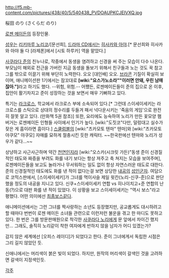 http://f5.mb-content.com/pictures/438/40/5/540438_PVDOAUPKCJEIVXQ.jpg

桜田 のり (さくらだ のり)

[[로젠 메이든]]의 등장인물.

[[성우]]는 [[리키마루 노리코]]/[문선희], [[드라마 CD]]에서는 [[히사카와 아야]].[* 문선희와 히사카와 아야 둘 다 [라제폰]에서 [시토 하루카] 역을 맡았다.]

[[사쿠라다 준]]의 친누나로, 작중에서 동생을 염려하고 신경을 써 주는 모습이 다수 나온다. 부모님이 해외로 전근을 가버린 지금 동생을 돌보기 위해서 친구들과 노는 것도 꾹 참고 그를 밖으로 이끌기 위해 부단히 노력한다. 오오 [대인배] 오오. [[브라콘]] 기질이 확실히 보이며, 애니메이션판 1기에서는 잠꼬대로 '''[wiki:"요스가노소라""이러면 안돼, 우린 남매잖아."]'''라고 하기도 했다. --위험, 위험.-- 어쨌든, 로젠메이든들이 준의 집으로 온 이후, 집안이 활기차지고 준이 성장하는 것을 보면서 매우 기뻐하고 있다.

특기는 [[라크로스]], 학교에서 라크로스 부에 소속되어 있다.[* 그런데 스이세이세키는 라크로스를 스틱으로 상대의 정수리를 두들겨 패서 넉다운시키는 '죽음의 게임'으로 완전히 잘못 알고 있다. (만화책 5권 참조)] 또한, 요리에도 능숙하여 노리가 만든 꽃모양 햄버거는 로젠메이든 인형들 사이에서 인기가 높다. [wiki:"도짓코"다만, 덜렁대고 실수가 잦은 게 흠이라면 흠이다.] [[스쿨럼블]]의 [wiki:"츠카모토 텐마" 텐마]와 [wiki:"츠카모토 야쿠모" 야쿠모] 자매를 묘하게 절충시킨 듯한 캐릭터. ~~한국판에선 텐마와 노리가 성우가 같다...~~

상냥하고 사근사근하며 약간 [[천연]]인지라 [wiki:"오스카(시크릿 가든)"동생 준이 신경질적인 태도와 짜증을 부려도 화를 내기 보다는 항상 져주고 축 쳐지는 모습을 보여주며], 로젠메이든들을 보고도 놀라거나 무서워하는 일도 없이 항상 자연스러운 태도로 대한다. 준의 신경질적인 태도에도 화를 낸 적이 없다는걸 보면 상당한 [[내공]]의 [[성인군자]]. 여담으로 코믹스판에서, [스이세이세키]가 그녀를 먹이사슬 제일 윗칸(노리-신쿠-준)으로 판단했을 정도의 내공을 지니고 있다. 신쿠+스이세이세키 연합 vs 히나이치고+준 연합의 난동(?)으로 대판 화를 낸 적이 있었다. 이 상황을 보고 스이세이세키는 "역시 보스"라고 평했다. 어떤 의미에선 [[최종보스]]같다.

애니메이션에서는 그런 그녀를 짝사랑하는 소년도 등장했지만, 공교롭게도 대시하려고 할 때마다 번번이 로젠 메이든 소녀들 관련으로 이런저런 불운을 겪고 한 마디도 못하고 있다. 한 번은 그를 방문판매원으로 착각한 [[사쿠라다 노리]]에게 문 앞에서 차이긴 했지만... 그래도, 솔직히 노리같이 착한 여자에게 반하지 않을 남자가 어디 있겠는가?

감지 않은 세계에선 [오피스 레이디]가 되었다고 한다. 준이 그녀에게서 독립한 시점은 그리 길지 않았던 듯.

신애니에서는 머리색이 붉은 빛이 되었다. 하지만, 원작의 머리색이 갈색인 것을 고려하면 갈색이 지정색인듯.

[[각주]]

